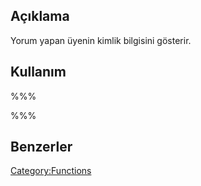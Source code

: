 {{Languages|
{{en|Template Tags/wp_dropdown_users}}
{{tr|Tema_Etiketleri/wp_dropdown_users}}
}}

== Açıklama ==
Yorum yapan üyenin kimlik bilgisini gösterir.

== Kullanım ==
%%%<?php comment_author(); ?>%%%

== Benzerler ==

{{Login Tags}}

{{Tag Footer}}

[[Category:Functions]]